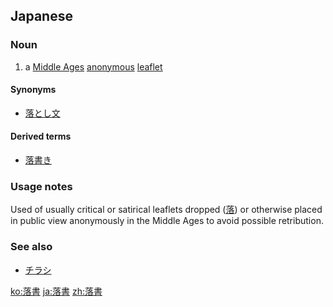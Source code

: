 ==Japanese==
{{wikipedia|落書|lang=ja}}
{{ja-kanjitab|らく|しょ|yomi=on}}

===Noun===
{{ja-noun|らくしょ}}

# a [[Middle Ages]] [[anonymous]] [[leaflet]]

====Synonyms====
* [[落とし文]]

====Derived terms====
* [[落書き]]

===Usage notes===
Used of usually critical or satirical leaflets dropped ([[落]]) or otherwise placed in public view anonymously in the Middle Ages to avoid possible retribution.

===See also===
* [[チラシ]]

[[ko:落書]]
[[ja:落書]]
[[zh:落書]]